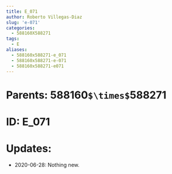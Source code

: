 ```yaml
---
title: E_071
author: Roberto Villegas-Diaz
slug: 'e-071'
categories:
  - 588160X588271
tags:
  - E
aliases:
  - 588160x588271-e_071
  - 588160x588271-e-071
  - 588160x588271-e071
---
```


# **Parents**: 588160`$\times$`588271
# **ID**: E_071
# **Updates**: 
 - 2020-06-28: Nothing new.
